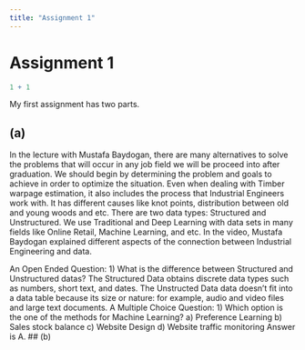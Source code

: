 ```yaml
---
title: "Assignment 1"
---
```


# Assignment 1

```r
1 + 1
```

My first assignment has two parts.

## (a)
In the lecture with Mustafa Baydogan, there are many alternatives to solve the problems that will occur in any job field we will be proceed into after graduation. We should begin by determining the problem and goals to achieve in order to optimize the situation. Even when dealing with Timber warpage estimation, it also includes the process that Industrial Engineers work with. It has different causes like knot points, distribution between old and young woods and etc. There are two data types: Structured and Unstructured. We use Traditional and Deep Learning with data sets in many fields like Online Retail, Machine Learning, and etc. In the video, Mustafa Baydogan explained different aspects of the connection between Industrial Engineering and data.

An Open Ended Question:
1) What is the difference between Structured and Unstructured datas?
The Structured Data obtains discrete data types such as numbers, short text, and dates. The Unstructed Data data doesn't fit into a data table because its size or nature: for example, audio and video files and large text documents. 
A Multiple Choice Question:
1) Which option is the one of the methods for Machine Learning?
a) Preference Learning
b) Sales stock balance
c) Website Design
d) Website traffic monitoring
Answer is A.
## (b)

